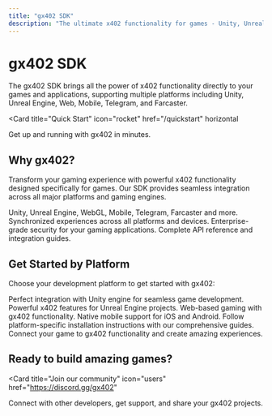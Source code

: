```yaml
---
title: "gx402 SDK"
description: "The ultimate x402 functionality for games - Unity, Unreal Engine, Web, Mobile and more"
---
```


# gx402 SDK

The gx402 SDK brings all the power of x402 functionality directly to your games and applications, supporting multiple platforms including Unity, Unreal Engine, Web, Mobile, Telegram, and Farcaster.

<Card
  title="Quick Start"
  icon="rocket"
  href="/quickstart"
  horizontal
>
  Get up and running with gx402 in minutes.
</Card>

## Why gx402?

Transform your gaming experience with powerful x402 functionality designed specifically for games. Our SDK provides seamless integration across all major platforms and gaming engines.

<Columns cols={2}>
  <Card
    title="Multi-Platform Support"
    icon="layers"
    href="/platforms/unity"
  >
    Unity, Unreal Engine, WebGL, Mobile, Telegram, Farcaster and more.
  </Card>
  <Card
    title="Real-time Sync"
    icon="sync"
    href="/features/real-time-sync"
  >
    Synchronized experiences across all platforms and devices.
  </Card>
  <Card
    title="Secure Integration"
    icon="shield"
    href="/features/security"
  >
    Enterprise-grade security for your gaming applications.
  </Card>
  <Card
    title="API Documentation"
    icon="terminal"
    href="/api-reference/introduction"
  >
    Complete API reference and integration guides.
  </Card>
</Columns>

## Get Started by Platform

Choose your development platform to get started with gx402:

<Steps>
<Step title="Select your platform">
<Tabs>
  <TabItem value="unity" label="Unity">
    Perfect integration with Unity engine for seamless game development.
  </TabItem>
  <TabItem value="unreal" label="Unreal Engine">
    Powerful x402 features for Unreal Engine projects.
  </TabItem>
  <TabItem value="webgl" label="WebGL">
    Web-based gaming with gx402 functionality.
  </TabItem>
  <TabItem value="mobile" label="Mobile">
    Native mobile support for iOS and Android.
  </TabItem>
</Tabs>
</Step>
<Step title="Install the SDK">
  Follow platform-specific installation instructions with our comprehensive guides.
</Step>
<Step title="Integrate and build">
  Connect your game to gx402 functionality and create amazing experiences.
</Step>
</Steps>

## Ready to build amazing games?

<Card
  title="Join our community"
  icon="users"
  href="https://discord.gg/gx402"
>
  Connect with other developers, get support, and share your gx402 projects.
</Card>
